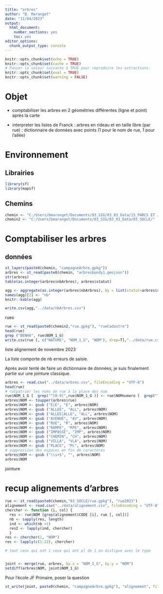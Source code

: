 ```yaml
---
title: "arbres"
author: "B. Maranget"
date: "11/04/2023"
output: 
  html_document: 
    number_sections: yes
    toc: yes
editor_options: 
  chunk_output_type: console
---
```



```r
knitr::opts_chunk$set(echo = TRUE)
knitr::opts_chunk$set(cache = TRUE)
# Passer la valeur suivante à TRUE pour reproduire les extractions.
knitr::opts_chunk$set(eval = TRUE)
knitr::opts_chunk$set(warning = FALSE)
```


# Objet

- comptabiliser les arbres en 2 géométries différentes (ligne et point) après la carte 

- interpreter les listes de Franck : arbres en rideau et en taille libre (par rue) : dictionnaire de données
avec points (1 pour le nom de rue, 1 pour l'allée)

# Environnement


## Librairies


```r
library(sf)
library(mapsf)
```


## Chemins


```r
chemin <- "C:/Users/bmaranget/Documents/03_SIG/03_03_Data/15_PARCS ET JARDINS/"
chemin2 <- "C:/Users/bmaranget/Documents/03_SIG/03_03_Data/03_SOCLE/"
```



# Comptabiliser les arbres 

## données



```r
st_layers(paste0(chemin, "campagneArbre.gpkg"))
arbres <- st_read(paste0(chemin, "arbresbondy1.geojson"))
str(arbres)
table(as.integer(arbres$nbArbres), arbres$statut)

agg <- aggregate(as.integer(arbres$nbArbres), by = list(statut=arbres$statut), sum)
names(agg)[2] <- "nb"
knitr::kable(agg)

write.csv(agg,"../data/nbArbres.csv")
```

rues

```r
rue <- st_read(paste0(chemin2,"rue.gpkg"), "rueCadastre")
head(rue)
grep ("BENHA", rue$NOM_1_G)
write.csv(rue [, c("NATURE", "NOM_1_G", "NOM"), drop=T],"../data/rue.csv", fileEncoding = "UTF-8")
```


liste alignement de novembre 2023

La liste comporte de nb erreurs de saisie.

Après avoir tenté de faire un dictionnaire de données, je suis finalement partie sur une jointure classique.

```r
arbres <- read.csv("../data/arbres.csv", fileEncoding = "UTF-8")
head(rue)
# ratpatrier les noms de rue à la place des num
rue$NOM_1_G [  grep("^[0-9]",rue$NOM_1_G )] <- rue$NOMnumero [  grep("^[0-9]",rue$NOM_1_G )]
arbres$NOM <- toupper(arbres$rue)
arbres$NOM <- gsub ("É|È", "E", arbres$NOM)
arbres$NOM <- gsub ("ALLEE", "ALL", arbres$NOM)
arbres$NOM <- gsub ("ALLEE|ALLE", "ALL", arbres$NOM)
arbres$NOM <- gsub ("AVENUE", "AV", arbres$NOM)
arbres$NOM <- gsub ("RUE", "R", arbres$NOM)
arbres$NOM <- gsub ("RAMPE", "RPE", arbres$NOM)
arbres$NOM <- gsub ("IMPASSE", "IMP", arbres$NOM)
arbres$NOM <- gsub ("CHEMIN", "CH", arbres$NOM)
arbres$NOM <- gsub ("VILLA", "VLA", arbres$NOM)
arbres$NOM <- gsub ("PLACE", "PL", arbres$NOM)
# suppression des espaces en fin de caractères
arbres$NOM <- gsub ("\\s+$", "", arbres$NOM)
arbres$NOM
```

jointure



# recup alignements d'arbres

```r

rue <- st_read(paste0(chemin,"03_SOCLE/rue.gpkg"), "rue2023")
alignement <- read.csv("../data/alignement.csv", fileEncoding = "UTF-8")
chercher <- function (i, col) {
  res <- rue$NOM [grep(alignement$CODE [i], rue [, col])]
  nb <- sapply(res, length)
  ind <- which(nb >1)
  res2 <- lapply(ind, chercher)
  }
res <- chercher(1, "NOM")
res <- lapply(c(1:22), chercher)

# tout ceux qui ont 1 ceux qui ont pl de 1 on distigue avec le type


joint <- merge(rue, arbres, by.x = "NOM_1_G", by.y = "NOM")
setdiff(arbres$NOM, joint$NOM_1_G)
```


Pour l'école JF Primaire, poser la question


```r
st_write(joint, paste0(chemin, "campagneArbre.gpkg"), "alignement", fileEncoding = "UTF-8", delete_layer = T)

```


